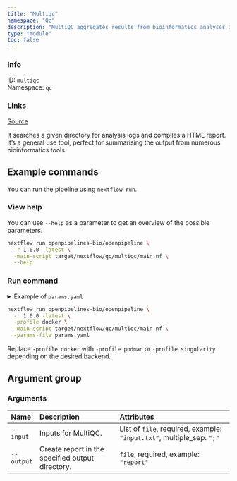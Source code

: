 ```yaml
---
title: "Multiqc"
namespace: "Qc"
description: "MultiQC aggregates results from bioinformatics analyses across many samples into a single report."
type: "module"
toc: false
---
```


::: {.column-margin}

### Info

ID: `multiqc`  
Namespace: `qc`

### Links
[Source](https://github.com/openpipelines-bio/openpipeline/blob/1.0.0/src/qc/multiqc){.btn-action .btn-sm .btn-info .btn role="button"}

:::

It searches a given directory for analysis logs and compiles a HTML report. It's a general use tool, perfect for summarising the output from numerous bioinformatics tools

## Example commands

You can run the pipeline using `nextflow run`.

### View help

You can use `--help` as a parameter to get an overview of the possible parameters.

```bash
nextflow run openpipelines-bio/openpipeline \
  -r 1.0.0 -latest \
  -main-script target/nextflow/qc/multiqc/main.nf \
  --help
```

### Run command

<details>
<summary>Example of `params.yaml`</summary>
```yaml
# Arguments
input: # please fill in - example: ["input.txt"]
# output: "$id.$key.output.output"

# Nextflow input-output arguments
publish_dir: # please fill in - example: "output/"
# param_list: "my_params.yaml"
```
</details>

```bash
nextflow run openpipelines-bio/openpipeline \
  -r 1.0.0 -latest \
  -profile docker \
  -main-script target/nextflow/qc/multiqc/main.nf \
  -params-file params.yaml
```

:::{.callout-note}
Replace `-profile docker` with `-profile podman` or `-profile singularity` depending on the desired backend.
:::

## Argument group

### Arguments

|Name       |Description                                      |Attributes                                                            |
|:----------|:------------------------------------------------|:---------------------------------------------------------------------|
|`--input`  |Inputs for MultiQC.                              |List of `file`, required, example: `"input.txt"`, multiple_sep: `";"` |
|`--output` |Create report in the specified output directory. |`file`, required, example: `"report"`                                 |
